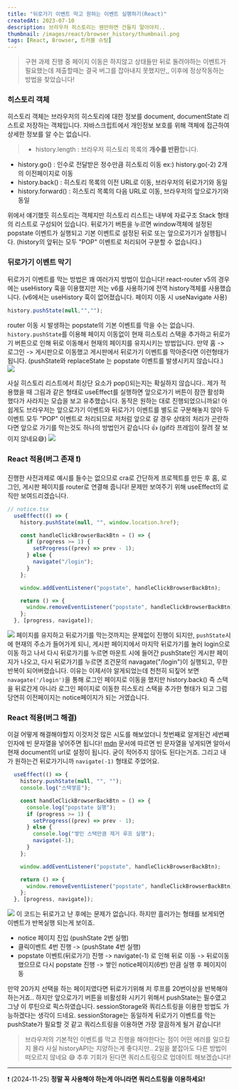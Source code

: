 ```yaml
---
title: "뒤로가기 이벤트 막고 원하는 이벤트 실행하기(React)"
createdAt: 2023-07-10
description: 브라우저 히스토리는 웬만하면 건들지 말아야지..
thumbnail: /images/react/browser_history/thumbnail.png
tags: [React, Browser, 트러블 슈팅]
---
```


> 구현 과제 진행 중 페이지 이동은 하지않고 상태들만 뒤로 돌려야하는 이벤트가 필요했는데 제출할때는 결국 버그를 잡아내지 못했지만,, 이후에 정상작동하는 방법을 찾았습니다!

### 히스토리 객체
히스토리 객체는 브라우저의 히스토리에 대한 정보를 document, documentState 리스트로 저장하는 객체입니다. 자바스크립트에서 개인정보 보호를 위해 객체에 접근하여 상세한 정보를 알 수는 없습니다.
>- history.length : 브라우저 히스토리 목록의 **개수를 반환**합니다.
- history.go() : 인수로 전달받은 정수만큼 히스토리 이동 	ex:) history.go(-2) 2개의 이전페이지로 이동
- history.back() : 히스토리 목록의 이전 URL로 이동, 브라우저의 뒤로가기와 동일
- history.forward() : 히스토리 목록의 다음 URL로 이동, 브라우저의 앞으로가기와 동일

위에서 얘기했듯 히스토리는 객체지만 히스토리 리스트는 내부에 자료구조 Stack 형태의 리스트로 구성되어 있습니다. 뒤로가기 버튼을 누르면 window객체에 설정된 popstate 이벤트가 실행되고 기본 이벤트로 설정된 뒤로 또는 앞으로가기가 실행됩니다. (history의 앞뒤는 모두 "POP" 이벤트로 처리되어 구분할 수 없습니다.)

### 뒤로가기 이벤트 막기
뒤로가기 이벤트를 막는 방법은 꽤 여러가지 방법이 있습니다! react-router v5의 경우에는 useHistory 훅을 이용했지만 저는 v6를 사용하기에 전역 history객체를 사용했습니다. (v6에서는 useHistory 훅이 없어졌습니다. 페이지 이동 시 useNavigate 사용)

```js
history.pushState(null,"","");
```
router 이동 시 발생하는 popstate의 기본 이벤트를 막을 수는 없습니다. `history.pushState`를 이용해 페이지 이동없이 현재 히스토리 스택을 추가하고 뒤로가기 버튼으로 인해 뒤로 이동해서 현재의 페이지를 유지시키는 방법입니다. 만약 홈 -> 로그인 -> 게시판으로 이동했고 게시판에서 뒤로가기 이벤트를 막아준다면 이런형태가 됩니다. (pushState와 replaceState 는 popstate 이벤트를 발생시키지 않습니다.)
![](/images/react/browser_history/1.png)

사실 히스토리 리스트에서 최상단 요소가 pop()되는지는 확실하지 않습니다.. 제가 적용했을 때 그림과 같은 형태로 useEffect를 실행하면 앞으로가기 버튼이 잠깐 활성화 했다가 사라지는 모습을 보고 유추했습니다. 동작은 원하는 대로 진행되었으니까요! 아쉽게도 브라우저는 앞으로가기 이벤트와 뒤로가기 이벤트를 별도로 구분해놓지 않아 두 이벤트 모두 "POP" 이벤트로 처리되므로 저처럼 앞으로 갈 경우 상태의 처리가 곤란하다면 앞으로 가기를 막는것도 하나의 방법인거 같습니다 👍 (gif라 프레임이 잘려 잘 보이지 않네요😅)
![](/images/react/browser_history/2.gif)

### React 적용(버그 존재 ❗️)
진행한 사전과제로 예시를 들수는 없으므로 cra로 간단하게 프로젝트를 만든 후 홈, 로그인, 게시판 페이지를 router로 연결해 줍니다! 문제만 보여주기 위해 useEffect의 로직만 보여드리겠습니다.
```js
// notice.tsx
  useEffect(() => {
    history.pushState(null, "", window.location.href);

    const handleClickBrowserBackBtn = () => {
      if (progress >= 1) {
        setProgress((prev) => prev - 1);
      } else {
        navigate("/login");
      }
    };

    window.addEventListener("popstate", handleClickBrowserBackBtn);

    return () => {
      window.removeEventListener("popstate", handleClickBrowserBackBtn);
    };
  }, [progress, navigate]);
```
![](/images/react/browser_history/3.gif) 페이지를 유지하고 뒤로가기를 막는것까지는 문제없이 진행이 되지만, `pushState`시에 현재의 주소가 들어가게 되니, 게시판 페이지에서 마지막 뒤로가기를 눌러 login으로 이동 하고 나서 다시 뒤로가기를 누르면 마운트 시에 들어간 pushState인 게시판 페이지가 나오고, 다시 뒤로가기를 누르면 조건문의 navagate("/login")이 실행되고, 무한반복이 되어버렸습니다.
이유는 이제서야 알게되었는데 천천히 되짚어 보면 `navagate('/login')`을 통해 로그인 페이지로 이동을 했지만 history.back() 즉 스택을 뒤로간게 아니라 로그인 페이지로 이동한 히스토리 스택을 추가한 형태가 되고 그럼 당연히 이전페이지는 notice페이지가 되는 거였습니다.



### React 적용(버그 해결)
이걸 어떻게 해결해야할지 이것저것 많은 시도를 해보았더니 첫번째로 알게된건 세번째 인자에 빈 문자열을 넣어주면 됩니다! [mdn](https://developer.mozilla.org/ko/docs/Web/API/History/pushState) 문서에 따르면 빈 문자열을 넣게되면 알아서 현재 document의 url로 설정이 됩니다. 굳이 적어주지 않아도 된다는거죠. 그리고 내가 원하는건 뒤로가기니까 `navigate(-1)` 형태로 주었어요.
```js
  useEffect(() => {
    history.pushState(null, "", "");
    console.log("스택쌓음");

    const handleClickBrowserBackBtn = () => {
      console.log("popstate 실행");
      if (progress >= 1) {
        setProgress((prev) => prev - 1);
      } else {
        console.log("쌓인 스택만큼 제거 루프 실행");
        navigate(-1);
      }
    };

    window.addEventListener("popstate", handleClickBrowserBackBtn);

    return () => {
      window.removeEventListener("popstate", handleClickBrowserBackBtn);
    };
  }, [progress, navigate]);
```
![](/images/react/browser_history/4.gif) 이 코드는 뒤로가고 난 후에는 문제가 없습니다. 하지만 흘러가는 형태를 보게되면 이벤트가 반복실행 되는게 보이죠.
- notice 페이지 진입 (pushState 2번 실행)
- 클릭이벤트 4번 진행 -> (pushState 4번 실행)
- popstate 이벤트(뒤로가기) 진행 -> navigate(-1) 로 인해 뒤로 이동 -> 뒤로이동 했으므로 다시 popstate 진행 -> 쌓인 notice페이지(6번) 만큼 실행 후 페이지이동

만약 20가지 선택을 하는 페이지였다면 뒤로가기위해 저 루프를 20번이상을 반복해야 하는거죠.. 하지만 앞으로가기 버튼을 비활성화 시키기 위해서 pushState는 필수였고 그냥 이 루틴으로 픽스하였습니다.
sessionStorage와 쿼리스트링을 이용한 방법도 가능하겠다는 생각이 드네요. sessionStorage는 동일하게 뒤로가기 이벤트를 막는 pushState가 필요할 것 같고 쿼리스트링을 이용하면 가장 깔끔하게 될거 같습니다! 

> 브라우저의 기본적인 이벤트를 막고 진행을 해야한다는 점이 어떤 에러를 일으킬지 몰라 사실 historyAPI는 지양하는게 좋다지만.. 2일을 붙잡아도 다른 방법이 떠오르지 않네요 😅 추후 기회가 된다면 쿼리스트링으로 업데이트 해보겠습니다!

***
❗️ (2024-11-25) **정말 꼭 사용해야 하는게 아니라면 쿼리스트링을 이용하세요!**